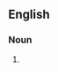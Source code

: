 {{also|cyclohexènes}}

==English==

===Noun===
{{head|en|noun form}}

# {{plural of|cyclohexene|lang=en}}